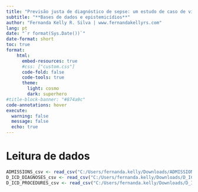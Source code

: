 ```yaml
---
title: "Previsão justa de diagnóstico de sepse: um estudo de caso de viés de algoritmo em aprendizado de máquina" # Título do relatório
subtitle: "**Bases de dados e epistemicídios**"
author: "Fernanda Kelly R. Silva | www.fernandakellyrs.com"
lang: pt 
date: "`r format(Sys.Date())`" 
date-format: short 
toc: true 
format: 
    html: 
      embed-resources: true
      #css: ["custom.css"] 
      code-fold: false 
      code-tools: true  
      theme: 
        light: cosmo
        dark: superhero 
#title-block-banner: "#874a9c" 
code-annotations: hover 
execute:
  warning: false
  message: false
  echo: true
---
```


# Leitura de dados

```r
ADMISSIONS_csv <- read_csv("C:/Users/fernanda.kelly/Downloads/ADMISSIONS.csv.gz")
D_ICD_DIAGNOSES_csv <- read_csv("C:/Users/fernanda.kelly/Downloads/D_ICD_DIAGNOSES.csv.gz")
D_ICD_PROCEDURES_csv <- read_csv("C:/Users/fernanda.kelly/Downloads/D_ICD_PROCEDURES.csv.gz")





```

